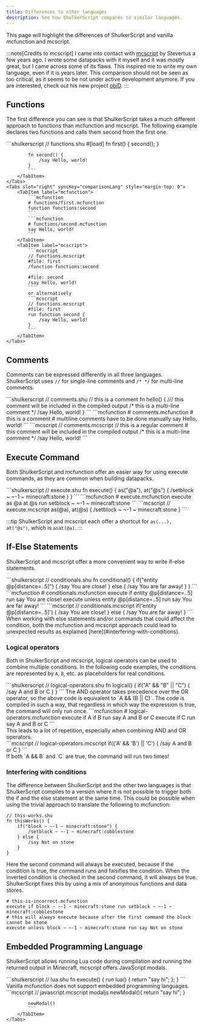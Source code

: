 ```yaml
---
title: Differences to other languages
description: See how ShulkerScript compares to similar languages.
---
```



This page will highlight the differences of ShulkerScript and vanilla mcfunction and mcscript.

:::note[Credits to mcscript]
I came into contact with [mcscript](https://mcscript.stevertus.com/) by Stevertus a few years ago. I wrote some datapacks
with it myself and it was mostly great, but I came across some of its flaws. This inspired me to write my own
language, even if it is years later. This comparison should not be seen as too critical, as it seems to be not
under active development anymore. If you are interested, check out his new project [objD](https://objd.stevertus.com).
:::

## Functions

The first difference you can see is that ShulkerScript takes a much different approach to functions than mcfunction and mcscript.
The following example declares two functions and calls them second from the first one.

<SplitView gap="10px">
    <Tabs slot="left">
        <TabItem label="ShulkerScript">
            ```shulkerscript
            // functions.shu
            #[load]
            fn first() {
                second();
            }

            fn second() {
                /say Hello, world!
            }
            ```
        </TabItem>
    </Tabs>
    <Tabs slot="right" syncKey="comparisonLang" style="margin-top: 0">
        <TabItem label="mcfunction">
            ```mcfunction
            # functions/first.mcfunction
            function functions:second
            ```
            ```mcfunction
            # functions/second.mcfunction
            say Hello, world!
            ```
        </TabItem>
        <TabItem label="mcscript">
            ```mcscript
            // functions.mcscript
            #file: first
            /function functions:second

            #file: second
            /say Hello, world!
            ```
            or alternatively
            ```mcscript
            // functions.mcscript
            #file: first
            run function second {
                /say Hello, world!
            }
            ```
        </TabItem>
    </Tabs>

</SplitView>

## Comments

Comments can be expressed differently in all three languages. ShulkerScript uses `//` for single-line comments and `/* */` for multi-line comments.

<SplitView gap="10px">
    <Tabs slot="left">
        <TabItem label="ShulkerScript">
            ```shulkerscript
            // comments.shu
            // this is a comment
            fn hello() {
                /// this comment will be included in the compiled output
                /*
                    this is a
                    multi-line comment
                */
                /say Hello, world!
            }
            ```
        </TabItem>
    </Tabs>
    <Tabs slot="right" syncKey="comparisonLang" style="margin-top: 0">
        <TabItem label="mcfunction">
            ```mcfunction
            # comments.mcfunction
            # this is a comment
            # multiline comments have to be done manually
            say Hello, world!
            ```
        </TabItem>
        <TabItem label="mcscript">
            ```mcscript
            // comments.mcscript
            // this is a regular comment
            # this comment will be included in the compiled output
            /*
                this is a
                multi-line comment
            */
            /say Hello, world!
            ```
        </TabItem>
    </Tabs>
</SplitView>

## Execute Command

Both ShulkerScript and mcfunction offer an easier way for using execute commands, as they are common when building datapacks.

<SplitView gap="10px">
    <Tabs slot="left">
        <TabItem label="ShulkerScript">
            ```shulkerscript
            // execute.shu
            fn execute() {
                as("@a"), at("@s") {
                    /setblock ~ ~-1 ~ minecraft:stone
                }
            }
            ```
        </TabItem>
    </Tabs>
    <Tabs slot="right" syncKey="comparisonLang" style="margin-top: 0">
        <TabItem label="mcfunction">
            ```mcfunction
            # execute.mcfunction
            execute as @a at @s run setblock ~ ~-1 ~ minecraft:stone
            ```
        </TabItem>
        <TabItem label="mcscript">
            ```mcscript
            // execute.mcscript
            as(@a), at(@s) {
                /setblock ~ ~-1 ~ minecraft:stone
            }
            ```
        </TabItem>
    </Tabs>
</SplitView>

:::tip
ShulkerScript and mcscript each offer a shortcut for `as(...), at("@s")`, which is `asat(@a)`.
:::

## If-Else Statements

ShulkerScript and mcscript offer a more convenient way to write if-else statements.

<SplitView gap="10px">
    <Tabs slot="left">
        <TabItem label="ShulkerScript">
            ```shulkerscript
            // conditionals.shu
            fn conditional() {
                if("entity @p[distance=..5]") {
                    /say You are close!
                } else {
                    /say You are far away!
                }
            }
            ```
        </TabItem>
    </Tabs>
    <Fragment slot="right">
        <Tabs syncKey="comparisonLang" style="margin-top: 0">
            <TabItem label="mcfunction">
                ```mcfunction
                # conditionals.mcfunction
                execute if entity @p[distance=..5] run say You are close!
                execute unless entity @p[distance=..5] run say You are far away!
                ```
            </TabItem>
            <TabItem label="mcscript">
                ```mcscript
                // conditionals.mcscript
                if('entity @p[distance=..5]') {
                    /say You are close!
                } else {
                    /say You are far away!
                }
                ```
            </TabItem>
        </Tabs>
        <Aside type="caution" title="This does not always work!">
            When working with else statements and/or commands that could affect the condition, 
            both the mcfunction and mcscript approach could lead to unexpected results as explained [here](#interfering-with-conditions).
        </Aside>
    </Fragment>
</SplitView>

### Logical operators

Both in ShulkerScript and mcscript, logical operators can be used to combine multiple conditions. 
In the following code examples, the conditions are represented by `A`, `B`, etc. as placeholders for real conditions.

<SplitView gap="10px">
    <Fragment slot="left">
        <Tabs>
            <TabItem label="ShulkerScript">
                ```shulkerscript
                // logical-operators.shu
                fn logical() {
                    if("A" && "B" || "C") {
                        /say A and B or C
                    }
                }
                ```
            </TabItem>
        </Tabs>
        The AND operator takes precedence over the OR operator, so the above code is equivalent to `A && (B || C)`. 
        The code is compiled in such a way, that regardless in which way the expression is true, the command will only run once.
    </Fragment>
    <Fragment slot="right">
        <Tabs syncKey="comparisonLang" style="margin-top: 0">
            <TabItem label="mcfunction">
                ```mcfunction
                # logical-operators.mcfunction
                execute if A if B run say A and B or C
                execute if C run say A and B or C
                ```
                <Aside>
                    This leads to a lot of repetition, especially when combining AND and OR operators.
                </Aside>
            </TabItem>
            <TabItem label="mcscript">
                ```mcscript
                // logical-operators.mcscript
                if(('A' && 'B') || 'C') {
                    /say A and B or C
                }
                ```
            </TabItem>
        </Tabs>
        <Aside type="caution" title="">
            If both `A && B` and `C` are true, the command will run two times!
        </Aside>
    </Fragment>
</SplitView>

### Interfering with conditions

The difference between ShulkerScript and the other two languages is that ShulkerScript compiles to a version
where it is not possible to trigger both the if and the else statement at the same time.
This could be possible when using the trivial approach to translate the following to mcfunction:

```shulkerscript
// this-works.shu
fn thisWorks() {
    if("block ~ ~-1 ~ minecraft:stone") {
        /setblock ~ ~-1 ~ minecraft:cobblestone
    } else {
        /say Not on stone
    }
}
```

Here the second command will always be executed, because if the condition is true, the command runs and falsifies the condition.
When the inverted condition is checked in the second command, it will always be true.
ShulkerScript fixes this by using a mix of anonymous functions and data stores.

```mcfunction
# this-is-incorrect.mcfunction
execute if block ~ ~-1 ~ minecraft:stone run setblock ~ ~-1 ~ minecraft:cobblestone
# this will always execute because after the first command the block cannot be stone
execute unless block ~ ~-1 ~ minecraft:stone run say Not on stone
```

## Embedded Programming Language

ShulkerScript allows running Lua code during compilation and running the returned output in Minecraft, mcscript offers JavaScript modals.

<SplitView gap="10px">
    <Tabs slot="left">
        <TabItem label="ShulkerScript">
            ```shulkerscript
            // lua.shu
            fn execute() {
                run lua() {
                    return "say hi";
                };
            }
            ```
        </TabItem>
    </Tabs>
    <Tabs slot="right" syncKey="comparisonLang" style="margin-top: 0">
        <TabItem label="mcfunction">
            <Aside>
                Vanilla mcfunction does not support embedded programming languages.
            </Aside>
        </TabItem>
        <TabItem label="mcscript">
            ```mcscript
            // javascript.mcscript
            modaljs newModal(){
                return "say hi";
            }

            newModal()
            ```
        </TabItem>
    </Tabs>
</SplitView>